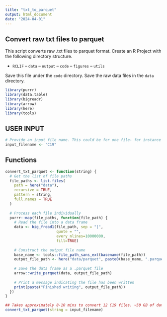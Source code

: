 ```yaml
---
title: "txt_to_parquet"
output: html_document
date: "2024-04-01"
---
```



## Convert raw txt files to parquet

This script converts raw .txt files to parquet format. 
Create an R Project with the following directory structure. 

- `RCLIF` 
-- `data`
-- `output`
-- `code`
-- `figures`
-- `utils`

Save this file under the `code` directory. Save the raw data files in the `data` directory.

```r
library(purrr)
library(data.table)
library(bigreadr)
library(arrow)
library(here)
library(tools)
```

## USER INPUT
```r
# Provide an input file name. This could be for one file- for instance C19_labs or for multiple files that are saved with similar patterns, for instance, all raw data files begin with the string C19. 
input_filename <- "C19"
```

## Functions

```r
convert_txt_parquet <- function(string) {
  # Get the list of file paths
  file_paths <- list.files(
    path = here("data"),
    recursive = TRUE,
    pattern = string,
    full.names = TRUE
  )
  
  # Process each file individually
  purrr::map(file_paths, function(file_path) {
    # Read the file into a data frame
    data <- big_fread1(file_path, sep = "|", 
                       quote = "",
                       every_nlines=10000000,
                       fill=TRUE)
    
    # Construct the output file name
    base_name <- tools::file_path_sans_ext(basename(file_path))
    output_file_path <- here("data/parquet", paste0(base_name, ".parquet"))
    
    # Save the data frame as a .parquet file
    arrow::write_parquet(data, output_file_path)
    
    # Print a message indicating the file has been written
    print(paste("Finished writing", output_file_path))
  })
}
```


```r
## Takes approximately 8-10 mins to convert 12 C19 files. ~50 GB of data 
convert_txt_parquet(string = input_filename)
```


